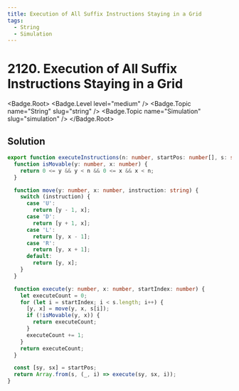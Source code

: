 ```yaml
---
title: Execution of All Suffix Instructions Staying in a Grid
tags:
  - String
  - Simulation
---
```


# 2120. Execution of All Suffix Instructions Staying in a Grid

<Badge.Root>
  <Badge.Level level="medium" />
  <Badge.Topic name="String" slug="string" />
  <Badge.Topic name="Simulation" slug="simulation" />
</Badge.Root>

## Solution

```typescript filename="solution.ts" copy
export function executeInstructions(n: number, startPos: number[], s: string): number[] {
  function isMovable(y: number, x: number) {
    return 0 <= y && y < n && 0 <= x && x < n;
  }

  function move(y: number, x: number, instruction: string) {
    switch (instruction) {
      case 'U':
        return [y - 1, x];
      case 'D':
        return [y + 1, x];
      case 'L':
        return [y, x - 1];
      case 'R':
        return [y, x + 1];
      default:
        return [y, x];
    }
  }

  function execute(y: number, x: number, startIndex: number) {
    let executeCount = 0;
    for (let i = startIndex; i < s.length; i++) {
      [y, x] = move(y, x, s[i]);
      if (!isMovable(y, x)) {
        return executeCount;
      }
      executeCount += 1;
    }
    return executeCount;
  }

  const [sy, sx] = startPos;
  return Array.from(s, (_, i) => execute(sy, sx, i));
}
```

<ProblemLink
  codingSite="leetcode"
  href="https://leetcode.com/problems/execution-of-all-suffix-instructions-staying-in-a-grid"
  title="Execution of All Suffix Instructions Staying in a Grid"
/>
